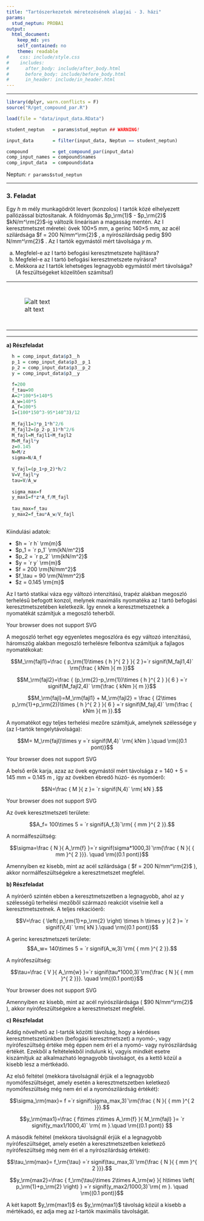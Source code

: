 ```yaml
---
title: "Tartószerkezetek méretezésének alapjai - 3. házi"
params:
  stud_neptun: PROBA1
output:
  html_document:
    keep_md: yes
    self_contained: no
    theme: readable
#    css: include/style.css
#    includes:
#      after_body: include/after_body.html
#      before_body: include/before_body.html
#      in_header: include/in_header.html
---
```


<!--
TODO:
* 

NOTES:
* 
-->

***


```r
library(dplyr, warn.conflicts = F)
source("R/get_compound_par.R")

load(file = "data/input_data.RData")

student_neptun   = params$stud_neptun ## WARNING!

input_data       = filter(input_data, Neptun == student_neptun)

compound         = get_compound_par(input_data)
comp_input_names = compound$names
comp_input_data  = compound$data

```

Neptun: `r params$stud_neptun`

***

### 3. Feladat

Egy $h$ m mély munkagödröt levert (konzolos) I tartók közé elhelyezett pallózással biztosítanak. A földnyomás $p_\rm{1}$ - $p_\rm{2}$ $kN/m^\rm{2}$-ig változik lineárisan a magasság mentén. Az I keresztmetszet méretei: övek 100×5 mm, a gerinc 140×5 mm, az acél szilárdsága $f = 200 N/mm^\rm{2}$ , a nyírószilárdság pedig $90 N/mm^\rm{2}$ . Az I tartók egymástól mért távolsága $y$ m. 

(a) Megfelel-e az I tartó befogási keresztmetszete hajlításra? 
(b) Megfelel-e az I tartó befogási keresztmetszete nyírásra? 
(c) Mekkora az I tartók lehetséges legnagyobb egymástól mért távolsága?  (A feszültségeket közelítően számítsa!)

<table><tr><td>
<div style="width:550px; height=423px">
![alt text](image/3_hazi_3_feladat_1_abra_kiiras.png "forrás: http://www.tankonyvtar.hu/hu/tartalom/tamop425/0033_SCORM_MFKHT6504SI/sco_11_02.htm")
</div>

</td><td>
<object type="image/svg+xml" data="image/3_hazi_3_feladat_2_abra_kiiras.png" 
style="width:365px;height:369px">Your browser does not support SVG</object>
</table></tr></td>

***

__a) Részfeladat__

```r
  h = comp_input_data$p3__h
  p_1 = comp_input_data$p3__p_1
  p_2 = comp_input_data$p3__p_2
  y = comp_input_data$p3__y

  f=200
  f_tau=90
  A=2*100*5+140*5
  A_w=140*5
  A_f=100*5
  I=(100*150^3-95*140^3)/12
  
  M_fajl1=3*p_1*h^2/6
  M_fajl2=(p_2-p_1)*h^2/6
  M_fajl=M_fajl1+M_fajl2
  M=M_fajl*y
  z=0.145
  N=M/z
  sigma=N/A_f
  
  V_fajl=(p_1+p_2)*h/2
  V=V_fajl*y
  tau=V/A_w
  
  sigma_max=f
  y_max1=f*z*A_f/M_fajl
  
  tau_max=f_tau
  y_max2=f_tau*A_w/V_fajl
  
```

Kiindulási adatok:

* $h =  `r h` \rm{m}$
* $p_1 =  `r p_1` \rm{kN/m^2}$
* $p_2 =  `r p_2` \rm{kN/m^2}$
* $y =  `r y` \rm{m}$
* $f =  200 \rm{N/mm^2}$
* $f_\tau =  90 \rm{N/mm^2}$
* $z =  0.145 \rm{m}$

Az I tartó statikai váza egy változó intenzitású, trapéz alakban megoszló terhelésű befogott konzol, melynek maximális nyomatéka az I tartó befogási keresztmetszetében keletkezik. Így ennek a keresztmetszetnek a nyomatékát számítjuk a megoszló teherből.

</td><td>
<object type="image/svg+xml" data="image/3_hazi_3_feladat_1_abra_megoldas.png" 
style="width:263px;height:300px">Your browser does not support SVG</object>
</table></tr></td>

A megoszló terhet egy egyenletes megoszlóra és egy változó intenzitású, háromszög alakban megoszló terhelésre felbontva számítjuk a fajlagos nyomatékokat:

$$M_\rm{fajl1}=\frac { p_\rm{1}\times { h }^{ 2 } }{ 2 }=`r signif(M_fajl1,4)` \rm{\frac { kNm }{ m }}$$

$$M_\rm{fajl2}=\frac { (p_\rm{2}-p_\rm{1})\times { h }^{ 2 } }{ 6 } =`r signif(M_fajl2,4)` \rm{\frac { kNm }{ m }}$$

$$M_\rm{fajl}=M_\rm{fajl1} + M_\rm{fajl2} = \frac { (2\times p_\rm{1}+p_\rm{2})\times { h }^{ 2 } }{ 6 } =`r signif(M_fajl,4)` \rm{\frac { kNm }{ m }}.$$

A nyomatékot egy teljes terhelési mezőre számítjuk, amelynek szélessége y (az I-tartók tengelytávolsága):

$$M= M_\rm{fajl}\times y =`r signif(M,4)` \rm{ kNm }.\quad \rm{(0.1 pont)}$$

</td><td>
<object type="image/svg+xml" data="image/3_hazi_3_feladat_2_abra_megoldas.png" 
style="width:400px;height:400px">Your browser does not support SVG</object>
</table></tr></td>

A belső erők karja, azaz az övek egymástól mért távolsága z = 140 + 5 = 145 mm = 0.145 m , így az övekben ébredő húzó- és nyomóerő:

$$N=\frac { M }{ z }= `r signif(N,4)` \rm{ kN }.$$

</td><td>
<object type="image/svg+xml" data="image/3_hazi_3_feladat_3_abra_megoldas.png" 
style="width:416px;height:138px">Your browser does not support SVG</object>
</table></tr></td>


Az övek keresztmetszeti területe:

$$A_f= 100\times 5 = `r signif(A_f,3)`\rm{ { mm }^{ 2 }}.$$

A normálfeszültség:

$$\sigma=\frac { N }{ A_\rm{f} }=`r signif(sigma*1000,3)`\rm{\frac { N }{ { mm }^{ 2 }}}. \quad \rm{(0.1 pont)}$$

Amennyiben ez kisebb, mint az acél szilárdsága ( $f = 200 N/mm^\rm{2}$ ), akkor normálfeszültségekre a keresztmetszet megfelel.

__b) Részfeladat__

A nyíróerő szintén ebben a keresztmetszetben a legnagyobb, ahol az y szélességű terhelési mezőből származó reakciót viselnie kell a keresztmetszetnek. A teljes rekacióerő:

$$V=\frac { \left( p_\rm{1}+p_\rm{2} \right) \times h \times y }{ 2 }= `r signif(V,4)` \rm{ kN }.\quad \rm{(0.1 pont)}$$

A gerinc keresztmetszeti területe:
$$A_w= 140\times 5 = `r signif(A_w,3)`\rm{ { mm }^{ 2 }}.$$ 

A nyírófeszültség:

$$\tau=\frac { V }{ A_\rm{w} }=`r signif(tau*1000,3)`\rm{\frac { N }{ { mm }^{ 2 }}}. \quad \rm{(0.1 pont)}$$

</td><td>
<object type="image/svg+xml" data="image/3_hazi_3_feladat_4_abra_megoldas.png" 
style="width:366px;height:155px">Your browser does not support SVG</object>
</table></tr></td>

Amennyiben ez kisebb, mint az acél nyírószilárdsága ( $90 N/mm^\rm{2}$ ), akkor nyírófeszültségekre a keresztmetszet megfelel.


__c) Részfeladat__

Addig növelhető az I-tartók közötti távolság, hogy a kérdéses keresztmetszetünkben (befogási keresztmetszet) a nyomó-, vagy nyírófeszültség értéke még éppen nem éri el a nyomó- vagy nyírószilárdság értékét.
Ezekből a feltételekből indulunk ki, vagyis mindkét esetre kiszámítjuk az alkalmazható legnagyobb távolságot, és a kettő közül a kisebb lesz a mértkéadó.

Az első feltétel (mekkora távolságnál érjük el a legnagyobb nyomófeszültséget, amely esetén a keresztmetszetben keletkező nyomófeszültség még nem éri el a nyomószilárdság értékét):

$$\sigma_\rm{max}= f =`r signif(sigma_max,3)`\rm{\frac { N }{ { mm }^{ 2 }}}.$$

$$y_\rm{max1}=\frac { f\times z\times A_\rm{f} }{ M_\rm{fajl} }= `r signif(y_max1/1000,4)` \rm{ m }.\quad \rm{(0.1 pont)} $$

A második feltétel (mekkora távolságnál érjük el a legnagyobb nyírófeszültséget, amely esetén a keresztmetszetben keletkező nyírófeszültség még nem éri el a nyírószilárdság értékét):

$$\tau_\rm{max}= f_\rm{\tau} =`r signif(tau_max,3)`\rm{\frac { N }{ { mm }^{ 2 }}}.$$

$$y_\rm{max2}=\frac { f_\rm{\tau}\times 2\times A_\rm{w} }{ h\times \left( p_\rm{1}+p_\rm{2} \right) } =`r signif(y_max2/1000,3)`\rm{ m }. \quad \rm{(0.1 pont)}$$
  
A két kapott $y_\rm{max1}$ és $y_\rm{max1}$ távolság közül a kisebb a mértékadó, ez adja meg az I-tartók maximális távolságát.


